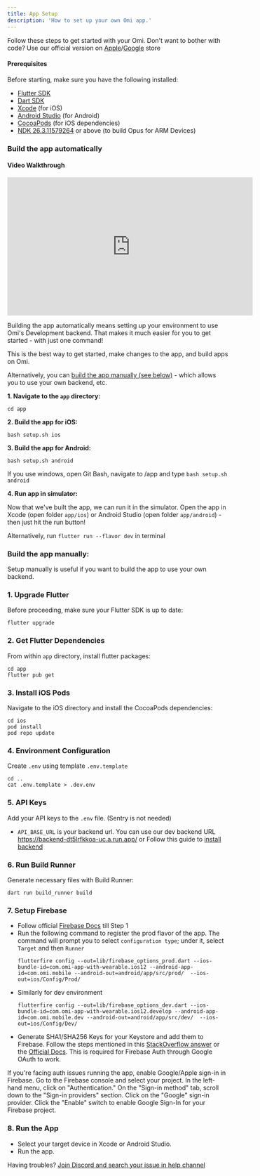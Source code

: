 ```yaml
---
title: App Setup
description: 'How to set up your own Omi app.'
---
```


Follow these steps to get started with your Omi. Don't want to bother with code? Use our official version
on [Apple](https://apps.apple.com/us/app/friend-ai-wearable/id6502156163)/[Google](https://play.google.com/store/apps/details?id=com.omi.mobile&hl=en_US) store

#### Prerequisites

Before starting, make sure you have the following installed:

* [Flutter SDK](https://docs.flutter.dev/get-started/install?_gl=1*15npmc9*_gcl_aw*R0NMLjE3MzEyNzExNTAuQ2owS0NRaUEwTUc1QmhEMUFSSXNBRWNadHdTR2U5Ujc5bUNNVEk0eDBlVFlMRy1nY2NpT3hSV3JkUUlaaDVjVEc5NU4zTm9BT3JGendja2FBdk9oRUFMd193Y0I.*_gcl_dc*R0NMLjE3MzEyNzExNTAuQ2owS0NRaUEwTUc1QmhEMUFSSXNBRWNadHdTR2U5Ujc5bUNNVEk0eDBlVFlMRy1nY2NpT3hSV3JkUUlaaDVjVEc5NU4zTm9BT3JGendja2FBdk9oRUFMd193Y0I.*_up*MQ..*_ga*NzUzOTkzMzIyLjE3MjgzMzc5MDY.*_ga_04YGWK0175*MTczMTI3MDU5MC40LjEuMTczMTI3MTE1My4wLjAuMA..)
* [Dart SDK](https://dart.dev/get-dart)
* [Xcode](https://developer.apple.com/xcode/) (for iOS)
* [Android Studio](https://developer.android.com/studio) (for Android)
* [CocoaPods](https://cocoapods.org/) (for iOS dependencies)
* [NDK 26.3.11579264](https://developer.android.com/ndk/downloads) or above (to build Opus for ARM Devices)

### Build the app automatically

#### Video Walkthrough

<iframe width="560" height="315" src="https://www.youtube.com/embed/U6L8S1SaUls?si=etmPgly-7dhyXmG_" title="YouTube video player" frameborder="0" allow="accelerometer; autoplay; clipboard-write; encrypted-media; gyroscope; picture-in-picture; web-share" referrerpolicy="strict-origin-when-cross-origin" allowfullscreen></iframe>

Building the app automatically means setting up your environment to use Omi's Development backend. That makes it much easier for you to get started - with just one command!

This is the best way to get started, make changes to the app, and build apps on Omi.

Alternatively, you can [build the app manually (see below)](#build-the-app-manually) - which allows you to use your own backend, etc.

**1. Navigate to the `app` directory:**
```
cd app
```

**2. Build the app for iOS:**
```
bash setup.sh ios
```

**3. Build the app for Android:**
```
bash setup.sh android
```
If you use windows, open Git Bash, navigate to /app and type ```bash setup.sh android```

**4. Run app in simulator:**

Now that we've built the app, we can run it in the simulator.
Open the app in Xcode (open folder `app/ios`) or Android Studio (open folder `app/android`) - then just hit the run button!

Alternatively, run ```flutter run --flavor dev``` in terminal

### Build the app manually:

Setup manually is useful if you want to build the app to use your own backend. 

### 1. Upgrade Flutter
   Before proceeding, make sure your Flutter SDK is up to date:
   ```
   flutter upgrade
   ```

### 2. Get Flutter Dependencies
   From within `app` directory, install flutter packages:
   ```
   cd app
   flutter pub get
   ```

### 3. Install iOS Pods
   Navigate to the iOS directory and install the CocoaPods dependencies:
   ```
   cd ios
   pod install
   pod repo update
   ```

### 4. Environment Configuration
   Create `.env` using template `.env.template`
   ```
   cd ..
   cat .env.template > .dev.env
   ```

### 5. API Keys
   Add your API keys to the `.env` file. (Sentry is not needed)
   - `API_BASE_URL` is your backend url. You can use our dev backend URL https://backend-dt5lrfkkoa-uc.a.run.app/ or Follow this guide to [install backend](https://github.com/BasedHardware/Omi/tree/main/backend)


### 6. Run Build Runner
   Generate necessary files with Build Runner:
   ```
   dart run build_runner build
   ```

### 7. Setup Firebase
   - Follow official [Firebase Docs](https://firebase.google.com/docs/flutter/setup) till Step 1
   - Run the following command to register the prod flavor of the app. The command will prompt you to select `configuration type`; under it, select `Target` and then `Runner`
     ```
     flutterfire config --out=lib/firebase_options_prod.dart --ios-bundle-id=com.omi-app-with-wearable.ios12 --android-app-id=com.omi.mobile --android-out=android/app/src/prod/  --ios-out=ios/Config/Prod/
     ```
   - Similarly for dev environment
     ```
     flutterfire config --out=lib/firebase_options_dev.dart --ios-bundle-id=com.omi-app-with-wearable.ios12.develop --android-app-id=com.omi.mobile.dev --android-out=android/app/src/dev/  --ios-out=ios/Config/Dev/
     ```
   - Generate SHA1/SHA256 Keys for your Keystore and add them to Firebase. Follow the steps mentioned in this [StackOverflow answer](https://stackoverflow.com/a/56091158) or
     the [Official Docs](https://support.google.com/firebase/answer/9137403?hl=en). This is required for Firebase Auth through Google OAuth to work.

   If you're facing auth issues running the app, enable Google/Apple sign-in in Firebase. Go to the Firebase console and select your project. In the left-hand menu, click on "Authentication." On the "Sign-in method" tab, scroll down to the "Sign-in providers" section. Click on the "Google" sign-in provider. Click the "Enable" switch to enable Google Sign-In for your Firebase project.

### 8. Run the App
   - Select your target device in Xcode or Android Studio.
   - Run the app.

Having troubles? [Join Discord and search your issue in help channel](https://discord.gg/omi)
